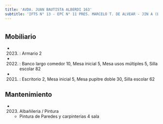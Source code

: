 ```yaml
---
title: 'AVDA. JUAN BAUTISTA ALBERDI 163'
subtitle: 'IFTS N° 13 - EPC N° 11 PRES. MARCELO T. DE ALVEAR - JIN A (EPCJC 11/08°) [S]'
---
```


#


## Mobiliario

*  (2023) : Armario 2 

*  (2022) : Banco largo comedor 10, Mesa inicial 5, Mesa usos múltiples 5, Silla escolar 82 

*  (2021) : Escritorio 2, Mesa inicial 5, Mesa pupitre doble 30, Silla escolar 62 





## Mantenimiento

*  (2023) Albañileria / Pintura 
    + Pintura de Paredes y carpinterias 4 sala



